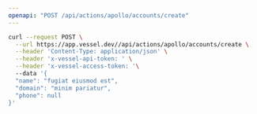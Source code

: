 ```yaml
---
openapi: "POST /api/actions/apollo/accounts/create"
---
```


<RequestExample>

```bash Request
curl --request POST \
  --url https://app.vessel.dev//api/actions/apollo/accounts/create \
  --header 'Content-Type: application/json' \
  --header 'x-vessel-api-token: ' \
  --header 'x-vessel-access-token: '\ 
  --data '{
  "name": "fugiat eiusmod est",
  "domain": "minim pariatur",
  "phone": null
}'
```

</RequestExample>


      